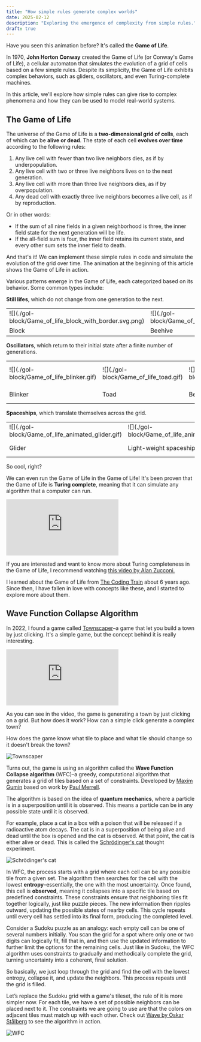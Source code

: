```yaml
---
title: "How simple rules generate complex worlds"
date: 2025-02-12
description: "Exploring the emergence of complexity from simple rules."
draft: true
---
```


<script is:inline src="/p5.min.js"></script>


<GOL />

Have you seen this animation before? It's called the **Game of Life**.

In 1970, **John Horton Conway** created the Game of Life (or Conway's Game of Life), a cellular automaton that simulates the evolution of a grid of cells based on a few simple rules. Despite its simplicity, the Game of Life exhibits complex behaviors, such as gliders, oscillators, and even Turing-complete machines.

In this article, we'll explore how simple rules can give rise to complex phenomena and how they can be used to model real-world systems.

## The Game of Life

The universe of the Game of Life is a **two-dimensional grid of cells**, each of which can be **alive or dead**. The state of each cell **evolves over time** according to the following rules:

1. Any live cell with fewer than two live neighbors dies, as if by underpopulation.
2. Any live cell with two or three live neighbors lives on to the next generation.
3. Any live cell with more than three live neighbors dies, as if by overpopulation.
4. Any dead cell with exactly three live neighbors becomes a live cell, as if by reproduction.

Or in other words:

- If the sum of all nine fields in a given neighborhood is three, the inner field state for the next generation will be life.
- If the all-field sum is four, the inner field retains its current state, and every other sum sets the inner field to death.

And that's it! We can implement these simple rules in code and simulate the evolution of the grid over time. The animation at the beginning of this article shows the Game of Life in action.

Various patterns emerge in the Game of Life, each categorized based on its behavior. Some common types include:

**Still lifes**, which do not change from one generation to the next.

<table class="prose-tr:border-none prose-img:m-0 prose-td:text-center">
  <tr>
    <td>![](./gol-block/Game_of_life_block_with_border.svg.png)</td>
    <td>![](./gol-block/Game_of_life_beehive.svg.png)</td>
    <td>![](./gol-block/Game_of_life_loaf.svg.png)</td>
    <td>![](./gol-block/Game_of_life_boat.svg.png)</td>
    <td>![](./gol-block/Game_of_life_flower.svg.png)</td>
  </tr>
  <tr>
    <td>Block</td>
    <td>Beehive</td>
    <td>Loaf</td>
    <td>Boat</td>
    <td>Tub</td>
  </tr>
</table>

**Oscillators**, which return to their initial state after a finite number of generations.

<table class="prose-tr:border-none prose-img:m-0 prose-td:text-center">
  <tr>
    <td>![](./gol-block/Game_of_life_blinker.gif)</td>
    <td>![](./gol-block/Game_of_life_toad.gif)</td>
    <td>![](./gol-block/Game_of_life_beacon.gif)</td>
    <td>![](./gol-block/Game_of_life_pulsar.gif)</td>
    <td>![](./gol-block/I-Column.gif)</td>
  </tr>
  <tr>
    <td>Blinker</td>
    <td>Toad</td>
    <td>Beacon</td>
    <td>Pulsar</td>
    <td>Penta-decathlon</td>
  </tr>
</table>

**Spaceships**, which translate themselves across the grid.

<table class="prose-tr:border-none prose-img:m-0 prose-td:text-center">
  <tr>
    <td>![](./gol-block/Game_of_life_animated_glider.gif)</td>
    <td>![](./gol-block/Game_of_life_animated_LWSS.gif)</td>
    <td>![](./gol-block/Animated_Mwss.gif)</td>
    <td>![](./gol-block/Animated_Hwss.gif)</td>
  </tr>
  <tr>
    <td>Glider</td>
    <td>Light-weight spaceship (LWSS)</td>
    <td>Middle-weight spaceship (MWSS)</td>
    <td>Heavy-weight spaceship (HWSS)</td>
  </tr>
</table>

So cool, right?

We can even run the Game of Life in the Game of Life! It's been proven that the Game of Life is **Turing complete**, meaning that it can simulate any algorithm that a computer can run.

<iframe
  class="w-full aspect-video"
  src="https://www.youtube.com/embed/xP5-iIeKXE8?si=L7L213HWpasV9e8X"
  title="YouTube video player"
  frameborder="0"
  allow="accelerometer; autoplay; clipboard-write; encrypted-media; gyroscope; picture-in-picture; web-share"
  referrerpolicy="strict-origin-when-cross-origin"
  allowfullscreen
  loading="lazy"
></iframe>

If you are interested and want to know more about Turing completeness in the Game of Life, I recommend watching [this video by Alan Zucconi.](https://youtu.be/Kk2MH9O4pXY?si=5HzphfDG0ZLY-A8b)

I learned about the Game of Life from [The Coding Train](https://youtu.be/FWSR_7kZuYg?si=tkyfWgT1C1k3kJNZ) about 6 years ago. Since then, I have fallen in love with concepts like these, and I started to explore more about them.

## Wave Function Collapse Algorithm

In 2022, I found a game called [Townscaper](https://www.townscapergame.com/)–a game that let you build a town by just clicking. It's a simple game, but the concept behind it is really interesting.

<iframe
  class="w-full aspect-video"
  src="https://www.youtube.com/embed/QtVkteAS15M?si=QMQkzdjeCkJATwOA"
  title="YouTube video player"
  frameborder="0"
  allow="accelerometer; autoplay; clipboard-write; encrypted-media; gyroscope; picture-in-picture; web-share"
  referrerpolicy="strict-origin-when-cross-origin"
  allowfullscreen
></iframe>

As you can see in the video, the game is generating a town by just clicking on a grid. But how does it work? How can a simple click generate a complex town?

How does the game know what tile to place and what tile should change so it doesn't break the town?

![Townscaper](./townscaper.gif)

Turns out, the game is using an algorithm called the **Wave Function Collapse algorithm** (WFC)–a greedy, computational algorithm that generates a grid of tiles based on a set of constraints. Developed by [Maxim Gumin](https://paulmerrell.org/model-synthesis/) based on work by [Paul Merrell](https://paulmerrell.org/model-synthesis/).

The algorithm is based on the idea of **quantum mechanics**, where a particle is in a superposition until it is observed. This means a particle can be in any possible state until it is observed.

For example, place a cat in a box with a poison that will be released if a radioactive atom decays. The cat is in a superposition of being alive and dead until the box is opened and the cat is observed. At that point, the cat is either alive or dead. This is called the [Schrödinger's cat](https://en.wikipedia.org/wiki/Schr%C3%B6dinger%27s_cat) thought experiment.

![Schrödinger's cat](./Schrodingers_cat.webp)

In WFC, the process starts with a grid where each cell can be any possible tile from a given set. The algorithm then searches for the cell with the lowest **entropy**–essentially, the one with the most uncertainty. Once found, this cell is **observed**, meaning it collapses into a specific tile based on predefined constraints. These constraints ensure that neighboring tiles fit together logically, just like puzzle pieces. The new information then ripples outward, updating the possible states of nearby cells. This cycle repeats until every cell has settled into its final form, producing the completed level.

Consider a Sudoku puzzle as an analogy: each empty cell can be one of several numbers initially. You scan the grid for a spot where only one or two digits can logically fit, fill that in, and then use the updated information to further limit the options for the remaining cells. Just like in Sudoku, the WFC algorithm uses constraints to gradually and methodically complete the grid, turning uncertainty into a coherent, final solution.


<Sudoku />

So basically, we just loop through the grid and find the cell with the lowest entropy, collapse it, and update the neighbors. This process repeats until the grid is filled.

Let’s replace the Sudoku grid with a game's tileset, the rule of it is more simpler now. For each tile, we have a set of possible neighbors can be placed next to it. The constraints we are going to use are that the colors on adjacent tiles must match up with each other. Check out [Wave by Oskar Stålberg](https://oskarstalberg.com/game/wave/wave.html) to see the algorithm in action.

![WFC](./wfc.gif)
